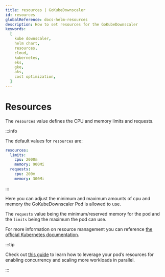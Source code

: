 ```yaml
---
title: resources | GoKubeDownscaler
id: resources
globalReference: docs-helm-resources
description: How to set resources for the GoKubeDownscaler
keywords:
  [
    kube downscaler,
    helm chart,
    resources,
    cloud,
    kubernetes,
    eks,
    gke,
    aks,
    cost optimization,
  ]
---
```


# Resources

The `resources` value defines the CPU and memory limits and requests.

:::info

The default values for `resources` are:

```yaml
resources:
  limits:
    cpu: 2000m
    memory: 900Mi
  requests:
    cpu: 200m
    memory: 300Mi
```

:::

Here you can adjust the minimum and maximum amounts of cpu and memory the GoKubeDownscaler Pod is allowed to use.

The `requests` value being the minimum/reserved memory for the pod and the `limits` being the maximum the pod can use.

For more information on resource management you can reference [the official Kubernetes documentation](https://kubernetes.io/docs/concepts/configuration/manage-resources-containers).

:::tip

Check out [this guide](ref:guides-concurrency) to learn how to leverage your pod’s resources for enabling concurrency and
scaling more workloads in parallel.

:::
